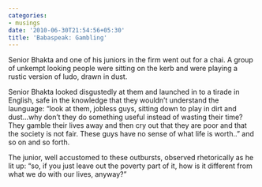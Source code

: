 ```yaml
---
categories:
- musings
date: '2010-06-30T21:54:56+05:30'
title: 'Babaspeak: Gambling'
---
```


Senior Bhakta and one of his juniors in the firm went out for a chai. A group of unkempt looking people were sitting on the kerb and were playing a rustic version of ludo, drawn in dust.

 Senior Bhakta looked disgustedly at them and launched in to a tirade in English, safe in the knowledge that they wouldn’t understand the launguage: “look at them, jobless guys, sitting down to play in dirt and dust…why don’t they do something useful instead of wasting their time? They gamble their lives away and then cry out that they are poor and that the society is not fair. These guys have no sense of what life is worth..” and so on and so forth.

 The junior, well accustomed to these outbursts, observed rhetorically as he lit up: “so, if you just leave out the poverty part of it, how is it different from what we do with our lives, anyway?”

<!--
post-105
https://venugvgk.wordpress.com/2010/06/30/gambling/
-->
